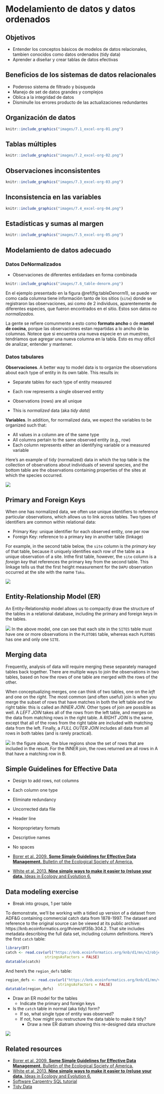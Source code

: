 # Modelamiento de datos y datos ordenados

## Objetivos

- Entender los conceptos básicos de modelos de datos relacionales, tambien conocidos como datos ordenados (tidy data)
- Aprender a diseñar y crear tablas de datos efectivas

## Beneficios de los sistemas de datos relacionales

- Poderoso sistema de filtrado y búsqueda
- Manejo de set de datos grandes y complejos
- Oblica a la integridad de datos
- Disminulle los errores producto de las actualizaciones redundantes

## Organización de datos

```r
knitr::include_graphics("images/7.1_excel-org-01.png")
```

## Tablas múltiples

```r
knitr::include_graphics("images/7.2_excel-org-02.png")
```

## Observaciones inconsistentes

```r
knitr::include_graphics("images/7.3_excel-org-03.png")
```

## Inconsistencia en las variables

```r
knitr::include_graphics("images/7.4_excel-org-04.png")
```

## Estadísticas y sumas al margen

```r
knitr::include_graphics("images/7.5_excel-org-05.png")
```

## Modelamiento de datos adecuado

### Datos DeNormalizados

- Observaciones de diferentes entidadaes en forma combinada

```r
knitr::include_graphics("images/7.6_table-denorm.png")
```

En el ejemplo presentado en la figura \@ref(fig:tableDenorm1), se puede ver 
como cada columna tiene información tanto de los sitios (`site`) donde se 
registraron las observaciones, asi como de 2 individuos, aparentemente de 
diferentes especies, que fueron encontrados en el sitio. Estos son datos _no_
*normalizados*.

La gente se refiere comunmente a esto como **formato ancho** o de 
**mantel de cocina**, porque las observaciones estan repartidas a lo ancho
de las columnas.  Notece que si encuentra una nueva especie en un 
muestreo, tendríamos que agregar una nueva columna en la tabla. Esto es
muy dificil de analizar, entender y mantener.

### Datos tabulares

__Observaciones__. A better way to model data is to organize the observations about each type of entity in its own table.  This results in:

- Separate tables for each type of entity measured
- Each row represents a single observed entity
- Observations (rows) are all unique

- This is *normalized* data (aka *tidy data*)

__Variables__. In addition, for normalized data, we expect the variables to be organized such that:

- All values in a column are of the same type
- All columns pertain to the same observed entity (e.g., row)
- Each column represents either an identifying variable or a measured variable

Here's an example of tidy (normalized) data in which the top table is the collection
of observations about individuals of several species, and the bottom table are the
observations containing properties of the sites at which the species occurred.

![](images/tables-norm.png)


## Primary and Foreign Keys

When one has normalized data, we often use unique identifiers to reference
particular observations, which allows us to link across tables.  Two types of
identifiers are common within relational data:

- Primary Key: unique identifier for each observed entity, one per row
- Foreign Key: reference to a primary key in another table (linkage)

For example, in the second table below, the `site` column is the *primary key* 
of that table, because it uniquely identifies each row of the table as a unique
observation of a site.  Inthe first table, however, the `site` column is a 
*foreign key* that references the primary key from the second table.  This linkage
tells us that the first height measurement for the `DAPU` observation occurred
at the site with the name `Taku`.

![](images/tables-keys.png)

## Entity-Relationship Model (ER)

An Entity-Relationship model allows us to compactly draw the structure of the
tables in a relational database, including the primary and foreign keys in the tables.

![](images/plotobs-diagram.png)
In the above model, one can see that each site in the `SITES` table must have one
or more observations in the `PLOTOBS` table, whereas each `PLOTOBS` has one and 
only one `SITE`.

## Merging data

Frequently, analysis of data will require merging these separately managed tables
back together.  There are multiple ways to join the observations in two tables, based
on how the rows of one table are merged with the rows of the other.

When conceptualizing merges, one can think of two tables, one on the *left* and
one on the *right*. The most common (and often useful) join is when you merge the subset 
of rows that have matches in both the left table and the right table: 
this is called an *INNER JOIN*.  Other types of join are possible as well. 
A *LEFT JOIN* takes all of the rows from the left table, and merges on the data from matching rows in the right table.  A *RIGHT JOIN* is the same, except that all of the rows from the right table are included with matching data from the left. Finally, a *FULL OUTER JOIN* includes all data from all rows in both tables (and is rarely practical).

![](images/sql-joins.png)
In the figure above, the blue regions show the set of rows that are included in the result.
For the INNER join, the rows returned are all rows in A that have a matching row in B.

## Simple Guidelines for Effective Data

- Design to add rows, not columns
- Each column one type
- Eliminate redundancy
- Uncorrected data file
- Header line
- Nonproprietary formats
- Descriptive names
- No spaces

- [Borer et al. 2009. **Some Simple Guidelines for Effective Data Management.** Bulletin of the Ecological Society of America.](http://matt.magisa.org/pubs/borer-esa-2009.pdf)
- [White et al. 2013. **Nine simple ways to make it easier to (re)use your data.** Ideas in Ecology and Evolution 6.](https://doi.org/10.4033/iee.2013.6b.6.f)

## Data modeling exercise

- Break into groups, 1 per table

To demonstrate, we'll be working with a tidied up version of a dataset from ADF&G containing commercial catch data from 1878-1997.
The dataset and reference to the original source can be viewed at its public archive: https://knb.ecoinformatics.org/#view/df35b.304.2.
That site includes metadata describing the full data set, including column definitions.  Here's the first `catch` table:

```r
library(DT)
catch <- read.csv(url("https://knb.ecoinformatics.org/knb/d1/mn/v2/object/df35b.302.1", method = "libcurl"),
                  stringsAsFactors = FALSE)
datatable(catch)
```

And here's the `region_defs` table:
```r
region_defs <- read.csv(url("https://knb.ecoinformatics.org/knb/d1/mn/v2/object/df35b.303.1", method = "libcurl"),
                        stringsAsFactors = FALSE)
datatable(region_defs)
```

- Draw an ER model for the tables
  - Indicate the primary and foreign keys
- Is the `catch` table in normal (aka tidy) form?
  - If so, what single type of entity was observed?
  - If not, how might you restructure the data table to make it tidy?
    - Draw a new ER diatram showing this re-designed data structure

![](images/ERD_Relationship_Symbols_Quick_Reference-1.png)

## Related resources

- [Borer et al. 2009. **Some Simple Guidelines for Effective Data Management.** Bulletin of the Ecological Society of America.](http://matt.magisa.org/pubs/borer-esa-2009.pdf)
- [White et al. 2013. **Nine simple ways to make it easier to (re)use your data.** Ideas in Ecology and Evolution 6.](https://doi.org/10.4033/iee.2013.6b.6.f)
- [Software Carpentry SQL tutorial](https://swcarpentry.github.io/sql-novice-survey/)
- [Tidy Data](http://vita.had.co.nz/papers/tidy-data.pdf)

